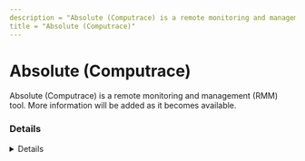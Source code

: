 ---
description = "Absolute (Computrace) is a remote monitoring and management (RMM) tool. More information will be added as it becomes available."
title = "Absolute (Computrace)"
---



# Absolute (Computrace)

Absolute (Computrace) is a remote monitoring and management (RMM) tool. More information will be added as it becomes available.

### Details
<Details author={""}
         category={""}
         created={""}
         website={""}
         lastModified={"2024-06-18"}
         privileges={""}
         free={ false }
         verification={ false }
/>

#### Installation Paths
<Card code={ ["rpcnet.exe", "ctes.exe", "ctespersitence.exe", "cteshostsvc.exe", "rpcld.exe"] }/>





### Forensic Artifacts




#### Network Artifacts
<EuiSpacer size="xl"/>
<NetworkArtifactsTable data={ [{"Description": "Known remote domains", "Domains": ["*search.namequery.com", "*server.absolute.com"], "Ports": []}] }/>




### Detections
- Detects potential network activity of Absolute (Computrace) RMM tool
  - [Sigma Rule](https://github.com/magicsword-io/LOLRMM/blob/main/detections/sigma/absolute__computrace__network_sigma.yml)
- Detects potential processes activity of Absolute (Computrace) RMM tool
  - [Sigma Rule](https://github.com/magicsword-io/LOLRMM/blob/main/detections/sigma/absolute__computrace__processes_sigma.yml)

### References
- [https://community.absolute.com/s/article/Understanding-Absolutes-Endpoint-Agents-Rpcnet-CTES-and-search-namequery-com](https://community.absolute.com/s/article/Understanding-Absolutes-Endpoint-Agents-Rpcnet-CTES-and-search-namequery-com)

